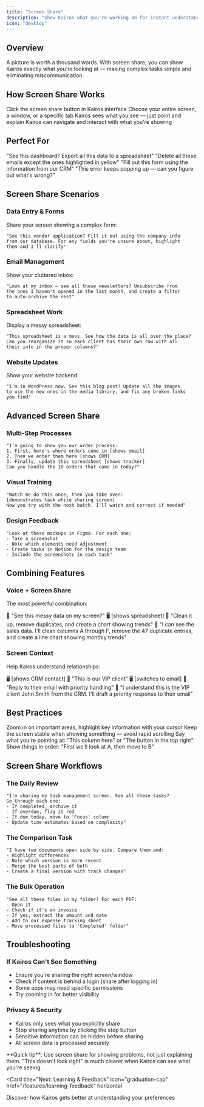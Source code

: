 ```yaml
---
title: "Screen Share"
description: "Show Kairos what you're working on for instant understanding"
icon: "desktop"
---
```


## Overview

A picture is worth a thousand words. With screen share, you can show Kairos exactly what you're looking at — making complex tasks simple and eliminating miscommunication.

## How Screen Share Works

<Steps>
  <Step title="Start Sharing">
    Click the screen share button in Kairos interface
  </Step>
  
  <Step title="Select What to Share">
    Choose your entire screen, a window, or a specific tab
  </Step>
  
  <Step title="Show and Tell">
    Kairos sees what you see — just point and explain
  </Step>
  
  <Step title="Watch It Work">
    Kairos can navigate and interact with what you're showing
  </Step>
</Steps>

## Perfect For

<CardGroup cols={2}>
  <Card title="Complex UIs" icon="window">
    "See this dashboard? Export all this data to a spreadsheet"
  </Card>
  
  <Card title="Visual Selection" icon="pointer">
    "Delete all these emails except the ones highlighted in yellow"
  </Card>
  
  <Card title="Form Filling" icon="file-pen">
    "Fill out this form using the information from our CRM"
  </Card>
  
  <Card title="Error Debugging" icon="bug">
    "This error keeps popping up — can you figure out what's wrong?"
  </Card>
</CardGroup>

## Screen Share Scenarios

### Data Entry & Forms

Share your screen showing a complex form:
```text
"See this vendor application? Fill it out using the company info 
from our database. For any fields you're unsure about, highlight 
them and I'll clarify"
```

### Email Management

Show your cluttered inbox:
```text
"Look at my inbox — see all these newsletters? Unsubscribe from 
the ones I haven't opened in the last month, and create a filter 
to auto-archive the rest"
```

### Spreadsheet Work

Display a messy spreadsheet:
```text
"This spreadsheet is a mess. See how the data is all over the place? 
Can you reorganize it so each client has their own row with all 
their info in the proper columns?"
```

### Website Updates

Show your website backend:
```text
"I'm in WordPress now. See this blog post? Update all the images 
to use the new ones in the media library, and fix any broken links 
you find"
```

## Advanced Screen Share

### Multi-Step Processes

```text
"I'm going to show you our order process:
1. First, here's where orders come in [shows email]
2. Then we enter them here [shows CRM]
3. Finally, update this spreadsheet [shows tracker]
Can you handle the 10 orders that came in today?"
```

### Visual Training

```text
"Watch me do this once, then you take over:
[demonstrates task while sharing screen]
Now you try with the next batch. I'll watch and correct if needed"
```

### Design Feedback

```text
"Look at these mockups in Figma. For each one:
- Take a screenshot
- Note which elements need adjustment
- Create tasks in Notion for the design team
- Include the screenshots in each task"
```

## Combining Features

### Voice + Screen Share

The most powerful combination:

<Example>
🎤 "See this messy data on my screen?"
🖥️ [shows spreadsheet]
🎤 "Clean it up, remove duplicates, and create a chart showing trends"
🤖 "I can see the sales data. I'll clean columns A through F, remove the 47 duplicate entries, and create a line chart showing monthly trends"
</Example>

### Screen Context

Help Kairos understand relationships:

<Example>
🖥️ [shows CRM contact]
🎤 "This is our VIP client"
🖥️ [switches to email]
🎤 "Reply to their email with priority handling"
🤖 "I understand this is the VIP client John Smith from the CRM. I'll draft a priority response to their email"
</Example>

## Best Practices

<AccordionGroup>
  <Accordion title="Clear visuals">
    Zoom in on important areas, highlight key information with your cursor
  </Accordion>
  
  <Accordion title="Steady showing">
    Keep the screen stable when showing something — avoid rapid scrolling
  </Accordion>
  
  <Accordion title="Verbal cues">
    Say what you're pointing at: "This column here" or "The button in the top right"
  </Accordion>
  
  <Accordion title="Sequential tasks">
    Show things in order: "First we'll look at A, then move to B"
  </Accordion>
</AccordionGroup>

## Screen Share Workflows

### The Daily Review

```text
"I'm sharing my task management screen. See all these tasks? 
Go through each one:
- If completed, archive it
- If overdue, flag it red
- If due today, move to 'Focus' column
- Update time estimates based on complexity"
```

### The Comparison Task

```text
"I have two documents open side by side. Compare them and:
- Highlight differences
- Note which version is more recent
- Merge the best parts of both
- Create a final version with track changes"
```

### The Bulk Operation

```text
"See all these files in my folder? For each PDF:
- Open it
- Check if it's an invoice
- If yes, extract the amount and date
- Add to our expense tracking sheet
- Move processed files to 'Completed' folder"
```

## Troubleshooting

### If Kairos Can't See Something

- Ensure you're sharing the right screen/window
- Check if content is behind a login (share after logging in)
- Some apps may need specific permissions
- Try zooming in for better visibility

### Privacy & Security

- Kairos only sees what you explicitly share
- Stop sharing anytime by clicking the stop button
- Sensitive information can be hidden before sharing
- All screen data is processed securely

<Note>
  **Quick tip**: Use screen share for showing problems, not just explaining them. "This doesn't look right" is much clearer when Kairos can see what you're seeing.
</Note>

<Card
  title="Next: Learning & Feedback"
  icon="graduation-cap"
  href="/features/learning-feedback"
  horizontal
>
  Discover how Kairos gets better at understanding your preferences
</Card>